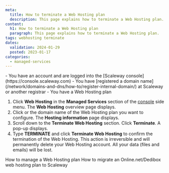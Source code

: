 ```yaml
---
meta:
  title: How to terminate a Web Hosting plan
  description: This page explains how to terminate a Web Hosting plan.
content:
  h1: How to terminate a Web Hosting plan
  paragraph: This page explains how to terminate a Web Hosting plan.
tags: webhosting terminate
dates:
  validation: 2024-01-29
  posted: 2023-01-17
categories:
  - managed-services
---
```


<Macro id="requirements" >

<Message type="requirement">
  - You have an account and are logged into the [Scaleway console](https://console.scaleway.com)
  - You have [registered a domain name](/network/domains-and-dns/how-to/register-internal-domain/) at Scaleway or another registrar
  - You have a Web Hosting plan
</Message>

1. Click **Web Hosting** in the **Managed Services** section of the [console](https://console.scaleway.com/) side menu. The **Web Hosting** overview page displays.
2. Click <Icon name="seeMore" /> or the domain name of the Web Hosting plan you want to configure. The **Hosting information** page displays.
3. Scroll down to the **Terminate Web Hosting** section. Click **Terminate**. A pop-up displays.
    <Lightbox src="scaleway-webhosting-terminate.webp" alt="" />
4. Type **TERMINATE** and click **Terminate Web Hosting** to confirm the termination of the Web Hosting.
    <Message type="important">
        This action is irreversible and will permanently delete your Web Hosting account. All your data (files and emails) will be lost.
    </Message>

<Navigation title="See also">
  <PreviousButton to="/managed-services/webhosting/how-to/manage-webhosting/">How to manage a Web Hosting plan</PreviousButton>
  <NextButton to="/managed-services/webhosting/how-to/migrate-webhosting-plan/">How to migrate an Online.net/Dedibox web hosting plan to Scaleway</NextButton>
</Navigation>